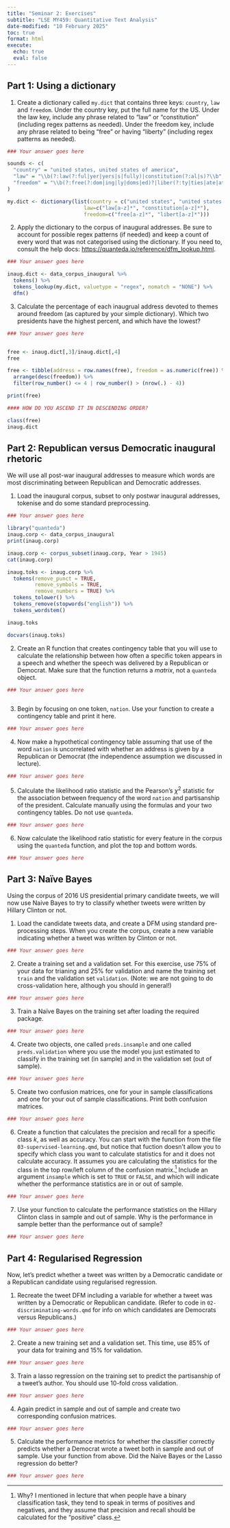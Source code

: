 ```yaml
---
title: "Seminar 2: Exercises"
subtitle: "LSE MY459: Quantitative Text Analysis"
date-modified: "10 February 2025" 
toc: true
format: html
execute:
  echo: true
  eval: false
---
```


## Part 1: Using a dictionary

1. Create a dictionary called `my.dict` that contains three keys: `country`, `law` and `freedom`. Under the country key, put the full name for the US. Under the law key, include any phrase related to "law" or "constitution" (including regex patterns as needed). Under the freedom key, include any phrase related to being "free" or having "liberty" (including regex patterns as needed). 

```r
### Your answer goes here

sounds <- c(
  "country" = "united states, united states of america", 
  "law" = "\\b(?:law(?:ful|yer|yers|s|fully)|constitution(?:al|s)?\\b", 
  "freedom" = "\\b(?:free(?:dom|ing|ly|doms|ed)?|liber(?:ty|ties|ate|ated|ation|ating)\\b"
)

my.dict <- dictionary(list(country = c("united states", "united states of america"),
                         law=c("law[a-z]*", "constitution[a-z]*"),
                         freedom=c("free[a-z]*", "libert[a-z]*")))


```

2. Apply the dictionary to the corpus of inaugural addresses. Be sure to account for possible regex patterns (if needed) and keep a count of every word that was not categorised using the dictionary. If you need to, consult the help docs: <https://quanteda.io/reference/dfm_lookup.html>.

```r
### Your answer goes here

inaug.dict <- data_corpus_inaugural %>%
  tokens() %>%
  tokens_lookup(my.dict, valuetype = "regex", nomatch = "NONE") %>%
  dfm()


```

3. Calculate the percentage of each inaugrual address devoted to themes around freedom (as captured by your simple dictionary). Which two presidents have the highest percent, and which have the lowest?

```r
### Your answer goes here


free <- inaug.dict[,3]/inaug.dict[,4]
free

free <- tibble(address = row.names(free), freedom = as.numeric(free)) %>%
  arrange(desc(freedom)) %>%
  filter(row_number() <= 4 | row_number() > (nrow(.) - 4))

print(free)

#### HOW DO YOU ASCEND IT IN DESCENDING ORDER?

class(free)
inaug.dict

```

## Part 2: Republican versus Democratic inaugural rhetoric

We will use all post-war inaugural addresses to measure which words are most discriminating between Republican and Democratic addresses. 

1. Load the inaugural corpus, subset to only postwar inaugural addresses, tokenise and do some standard preprocessing.

```r
### Your answer goes here

library("quanteda")
inaug.corp <- data_corpus_inaugural
print(inaug.corp)

inaug.corp <- corpus_subset(inaug.corp, Year > 1945)
cat(inaug.corp)

inaug.toks <- inaug.corp %>%
  tokens(remove_punct = TRUE,
         remove_symbols = TRUE,
         remove_numbers = TRUE) %>%
  tokens_tolower() %>%
  tokens_remove(stopwords("english")) %>%
  tokens_wordstem()

inaug.toks

docvars(inaug.toks)


```

2. Create an R function that creates contingency table that you will use to calculate the relationship between how often a specific token appears in a speech and whether the speech was delivered by a Republican or Democrat. Make sure that the function returns a _matrix_, not a `quanteda` object.

```r
### Your answer goes here



```

3. Begin by focusing on one token, `nation`. Use your function to create a contingency table and print it here.

```r
### Your answer goes here
```

4. Now make a hypothetical contingency table assuming that use of the word `nation` is uncorrelated with whether an address is given by a Republican or Democrat (the independence assumption we discussed in lecture).

```r
### Your answer goes here
```

5. Calculate the likelihood ratio statistic and the Pearson's $\chi^2$ statistic for the association between frequency of the word `nation` and partisanship of the president. Calculate manually using the formulas and your two contingency tables. Do not use `quanteda`.

```r
### Your answer goes here
```

6. Now calculate the likelihood ratio statistic for every feature in the corpus using the `quanteda` function, and plot the top and bottom words. 

```r
### Your answer goes here
```

## Part 3: Naïve Bayes

Using the corpus of 2016 US presidential primary candidate tweets, we will now use Naive Bayes to try to classify whether tweets were written by Hillary Clinton or not. 

1. Load the candidate tweets data, and create a DFM using standard pre-processing steps. When you create the corpus, create a new variable indicating whether a tweet was written by Clinton or not.

```r
### Your answer goes here
```

2. Create a training set and a validation set. For this exercise, use 75% of your data for trianing and 25% for validation and name the training set `train` and the validation set `validation`. (Note: we are not going to do cross-validation here, although you should in general!)

```r
### Your answer goes here
```

3. Train a Naïve Bayes on the training set after loading the required package.

```r
### Your answer goes here
```

4. Create two objects, one called `preds.insample` and one called `preds.validation` where you use the model you just estimated to classify in the training set (in sample) and in the validation set (out of sample).

```r
### Your answer goes here
```

5. Create two confusion matrices, one for your in sample classifications and one for your out of sample classifications. Print both confusion matrices.

```r
### Your answer goes here
```

6. Create a function that calculates the precision and recall for a specific class $k$, as well as accuracy. You can start with the function from the file `03-supervised-learning.qmd`, but notice that fuction doesn't allow you to specify which class you want to calculate statistics for and it does not calculate accuracy. It assumes you are calculating the statistics for the class in the top row/left column of the confusion matrix.^[Why? I mentioned in lecture that when people have a binary classification task, they tend to speak in terms of positives and negatives, and they assume that precision and recall should be calculated for the "positive" class.] Include an argument `insample` which is set to `TRUE` or `FALSE`, and which will indicate whether the performance statistics are in or out of sample.
 
```r
### Your answer goes here
```

7. Use your function to calculate the performance statistics on the Hillary Clinton class in sample and out of sample. Why is the performance in sample better than the performance out of sample?

```r
### Your answer goes here
```

## Part 4: Regularised Regression

Now, let's predict whether a tweet was written by a Democratic candidate or a Republican candidate using regularised regression.

1. Recreate the tweet DFM including a variable for whether a tweet was written by a Democratic or Republican candidate. (Refer to code in `02-discriminating-words.qmd` for info on which candidates are Democrats versus Republicans.)

```r
### Your answer goes here
```

2. Create a new training set and a validation set. This time, use 85% of your data for training and 15% for validation.

```r
### Your answer goes here
```

3. Train a lasso regression on the training set to predict the partisanship of a tweet's author. You should use 10-fold cross validation.

```r
### Your answer goes here
```

4. Again predict in sample and out of sample and create two corresponding confusion matrices. 

```r
### Your answer goes here
```

5. Calculate the performance metrics for whether the classifier correctly predicts whether a Democrat wrote a tweet both in sample and out of sample. Use your function from above. Did the Naïve Bayes or the Lasso regression do better?

```r
### Your answer goes here
```